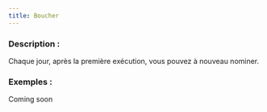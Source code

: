 ```yaml
---
title: Boucher
---
```



<Role BOUCHER header />

### Description :

Chaque jour, après la première exécution, vous pouvez à nouveau nominer.

### Exemples :

Coming soon
